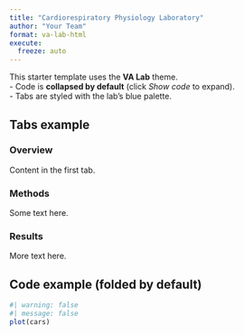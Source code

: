 ```yaml
---
title: "Cardiorespiratory Physiology Laboratory"
author: "Your Team"
format: va-lab-html
execute:
  freeze: auto
---
```


::: {.block-bg}
This starter template uses the **VA Lab** theme.  
- Code is **collapsed by default** (click *Show code* to expand).  
- Tabs are styled with the lab’s blue palette.  
:::

## Tabs example

::: {.panel-tabset}
### Overview
Content in the first tab.

### Methods
Some text here.

### Results
More text here.
:::

## Code example (folded by default)

```r
#| warning: false
#| message: false
plot(cars)
```
